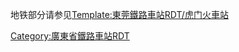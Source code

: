 {{BS-map
| title = 虎门站站线布置图
|inline=1
| map = 
\\CONTg\CONTg\\~~ ~~ ~~ ~~[[广深港高速铁路|广深港高铁]]往[[广州南站|广州南]]
\\STRg\STRf\\
\STRc2\ABZg3\ABZg2\STRc3\
STRc2\ABZ1+3f\STR!~STRc4\STR!~STRc1\ABZ4+2f\STRc3
STR+1\STR!~STRc4\STR\STR\STR!~STRc1\STR+4
STR+BSl\STR+BSr\STR\STR\STR+BSl\STR+BSr
STR+BSl!~num1l\STR+BSr\STR\STR\STR+BSl\STR+BSr~~ ~~ ~~1站台~~到发线
STR+BSl\STR+BSr!~num2r\STR\STR\STR+BSl\STR+BSr~~ ~~ ~~2站台~~到发线
STR+BSl\STR+BSr\STR\STR\STR+BSl\STR+BSr~~ ~~ ~~ ~~通过线
STR+BSl\STR+BSr\STR\STR\STR+BSl\STR+BSr~~ ~~ ~~ ~~通过线
STR+BSl\STR+BSr\STR\STR\STR+BSl!~num3l\STR+BSr~~ ~~ ~~3站台~~到发线
STR+BSl\STR+BSr\STR\STR\STR+BSl\STR+BSr!~num4r~~ ~~ ~~4站台~~到发线
STR+BSl\STR+BSr\STR\STR\STR+BSl\STR+BSr
STR2\STR!~STRc3\STR\STR\STR!~STRc2\STR3
STRc1\ABZ2+4g\STR!~STRc3\STR!~STRc2\ABZ3+1g\STRc4
\STRc1\ABZg+4\ABZg+1\STRc4\
\\STRg\STRf\\
\\CONTf\CONTf\\~~ ~~ ~~ ~~[[广深港高速铁路|广深港高铁]]往[[深圳北站|深圳北]]
}}
<noinclude>
{{Rdt intro|[[虎门站]]（国铁部分）}}
地铁部分请参见[[Template:東莞鐵路車站RDT/虎门火車站]]

[[Category:廣東省鐵路車站RDT]]

</noinclude>